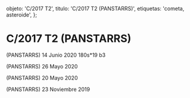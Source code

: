 
  objeto: 'C/2017 T2',
  titulo: 'C/2017 T2 (PANSTARRS)',
  etiquetas: 'cometa, asteroide',
};

# C/2017 T2 (PANSTARRS)

<Imagen
  src="objeto/c2017-t2_20200614_4_2017t2_20200614._i88.jpg"
  fecha="20200614"
/>

 (PANSTARRS) 14 Junio 2020 180s*19 b3

<Imagen
  src="objeto/c2017-t2_20200526_3_c2017t2_20200526_i88.jpg"
  fecha="20200526"
/>

 (PANSTARRS) 26 Mayo 2020

<Imagen
  src="objeto/c2017-t2_20200520_2_2017t2_20200520_i88.jpg"
  fecha="20200520"
/>

 (PANSTARRS) 20 Mayo 2020

<Imagen
  src="objeto/c2017-t2_20191123_1_2017t2_20191123_i88.jpg"
  fecha="20191123"
/>

 (PANSTARRS) 23 Noviembre 2019